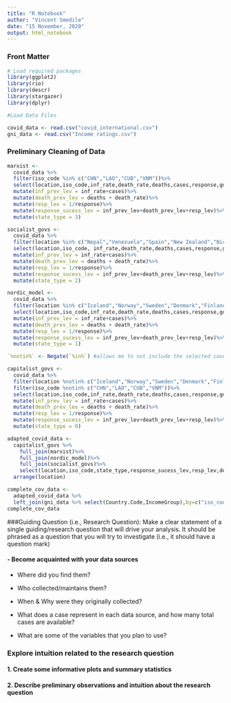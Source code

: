 ```yaml
---
title: "R Notebook"
author: "Vincent Smedile"
date: "15 November, 2020"
output: html_notebook
---
```


### Front Matter
```r
# Load required packages
library(ggplot2)
library(rio)
library(descr)
library(stargazer)
library(dplyr)
```

```r
#Load Data Files

covid_data <- read.csv("covid_international.csv")
gni_data <- read.csv("Income ratings.csv")
```

### Preliminary Cleaning of Data

```r
marxist <-
  covid_data %>%
  filter(iso_code %in% c("CHN","LAO","CUB","VNM"))%>%
  select(location,iso_code,inf_rate,death_rate,deaths,cases,response,gdp_pc)%>%
  mutate(inf_prev_lev = inf_rate+cases)%>%
  mutate(death_prev_lev = deaths + death_rate)%>%
  mutate(resp_lev = 1/response)%>%
  mutate(response_sucess_lev = inf_prev_lev+death_prev_lev+resp_lev)%>%
  mutate(state_type = 3)

socialist_govs <-
  covid_data %>%
  filter(location %in% c("Nepal","Venezuela","Spain","New Zealand","Nicaragua","Argenti","Mozambique","Moldova","Angola","Algeria"))%>%
  select(location,iso_code, inf_rate,death_rate,deaths,cases,response,gdp_pc)%>%
  mutate(inf_prev_lev = inf_rate+cases)%>%
  mutate(death_prev_lev = deaths + death_rate)%>%
  mutate(resp_lev = 1/response)%>%
  mutate(response_sucess_lev = inf_prev_lev+death_prev_lev+resp_lev)%>%
  mutate(state_type = 2)

nordic_model <- 
  covid_data %>%
  filter(location %in% c("Iceland","Norway","Sweden","Denmark","Finland"))%>%
  select(location,iso_code,inf_rate,death_rate,deaths,cases,response,gdp_pc)%>%
  mutate(inf_prev_lev = inf_rate+cases)%>%
  mutate(death_prev_lev = deaths + death_rate)%>%
  mutate(resp_lev = 1/response)%>%
  mutate(response_sucess_lev = inf_prev_lev+death_prev_lev+resp_lev)%>%
  mutate(state_type = 1)

`%notin%` <- Negate(`%in%`) #allows me to not include the selected countries when filtering

capitalist_govs <- 
  covid_data %>%
  filter(location %notin% c("Iceland","Norway","Sweden","Denmark","Finland","Nepal","Venezuela","Spain","New Zealand","Nicaragua","Argenti","Mozambique","Moldova","Angola","Algeria"))%>%
  filter(iso_code %notin% c("CHN","LAO","CUB","VNM"))%>%
  select(location,iso_code,inf_rate,death_rate,deaths,cases,response,gdp_pc)%>%
  mutate(inf_prev_lev = inf_rate+cases)%>%
  mutate(death_prev_lev = deaths + death_rate)%>%
  mutate(resp_lev = 1/response)%>%
  mutate(response_sucess_lev = inf_prev_lev+death_prev_lev+resp_lev)%>%
  mutate(state_type = 0)

adapted_covid_data <-
  capitalist_govs %>%
    full_join(marxist)%>%
    full_join(nordic_model)%>%
    full_join(socialist_govs)%>%
    select(location,iso_code,state_type,response_sucess_lev,resp_lev,death_prev_lev,inf_prev_lev,gdp_pc)%>%
  arrange(location)

complete_cov_data <-
  adapted_covid_data %>%
  left_join(gni_data %>% select(Country.Code,IncomeGroup),by=c("iso_code"="Country.Code"))
complete_cov_data
```


###Guiding Question (i.e., Research Question): Make a clear statement of a single guiding/research question that will drive your analysis.  It should be phrased as a question that you will try to investigate (i.e., it should have a question mark) 

#### - Become acquainted with your data sources

  - Where did you find them?
  
  
  
  - Who collected/maintains them?
  
  
  
  - When & Why were they originally collected?
  
  
  
  - What does a case represent in each data source, and how many total cases are available?
  
  
  
  - What are some of the variables that you plan to use?


### Explore intuition related to the research question 

#### 1. Create some informative plots and summary statistics 


#### 2. Describe preliminary observations and intuition about the research question

